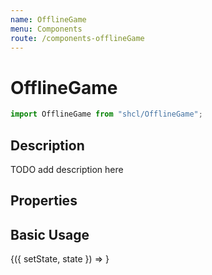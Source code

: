 ```yaml
---
name: OfflineGame
menu: Components
route: /components-offlineGame
---
```



# OfflineGame

```javascript
import OfflineGame from "shcl/OfflineGame";
```

## Description

TODO add description here

## Properties

<Props of={OfflineGame} />

## Basic Usage

<Playground>
  <Component initialState={{}}>
    {({ setState, state }) => <OfflineGame></OfflineGame>}
  </Component>
</Playground>
